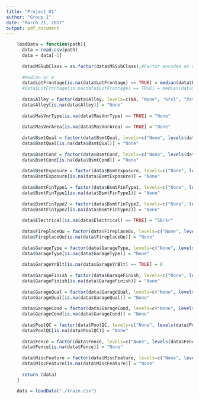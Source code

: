 ```yaml
---
title: "Project_01"
author: "Group_1"
date: "March 21, 2017"
output: pdf_document
---
```



```r
    loadData = function(path){
      data = read.csv(path)
      data = data[-1]
      
      data$MSSubClass = as.factor(data$MSSubClass);#Factor encoded as a numeric value
      
      #Median or 0
      data$LotFrontage[is.na(data$LotFrontage) == TRUE] = median(data$LotFrontage[!is.na(data$LotFrontage)])
      #data$LotFrontage[is.na(data$LotFrontage) == TRUE] = median(data$LotFrontage[!is.na(data$LotFrontage)])
      
      data$Alley = factor(data$Alley, levels=c(NA, "None", "Grvl", "Pave"))
      data$Alley[is.na(data$Alley)] = "None"
      
      data$MasVnrType[is.na(data$MasVnrType) == TRUE] = "None"
      
      data$MasVnrArea[is.na(data$MasVnrArea) == TRUE] = "None"
      
      data$BsmtQual = factor(data$BsmtQual, levels=c("None", levels(data$BsmtQual)))
      data$BsmtQual[is.na(data$BsmtQual)] = "None"
      
      data$BsmtCond = factor(data$BsmtCond, levels=c("None", levels(data$BsmtCond)))
      data$BsmtCond[is.na(data$BsmtCond)] = "None"
      
      data$BsmtExposure = factor(data$BsmtExposure, levels=c("None", levels(data$BsmtExposure)))
      data$BsmtExposure[is.na(data$BsmtExposure)] = "None"
      
      data$BsmtFinType1 = factor(data$BsmtFinType1, levels=c("None", levels(data$BsmtFinType1)))
      data$BsmtFinType1[is.na(data$BsmtFinType1)] = "None"
      
      data$BsmtFinType2 = factor(data$BsmtFinType2, levels=c("None", levels(data$BsmtFinType2)))
      data$BsmtFinType2[is.na(data$BsmtFinType2)] = "None"
      
      data$Electrical[is.na(data$Electrical) == TRUE] = "SBrkr"
      
      data$FireplaceQu = factor(data$FireplaceQu, levels=c("None", levels(data$FireplaceQu)))
      data$FireplaceQu[is.na(data$FireplaceQu)] = "None"
      
      data$GarageType = factor(data$GarageType, levels=c("None", levels(data$GarageType)))
      data$GarageType[is.na(data$GarageType)] = "None"
      
      data$GarageYrBlt[is.na(data$GarageYrBlt) == TRUE] = 0
      
      data$GarageFinish = factor(data$GarageFinish, levels=c("None", levels(data$GarageFinish)))
      data$GarageFinish[is.na(data$GarageFinish)] = "None"
      
      data$GarageQual = factor(data$GarageQual, levels=c("None", levels(data$GarageQual)))
      data$GarageQual[is.na(data$GarageQual)] = "None"
      
      data$GarageCond = factor(data$GarageCond, levels=c("None", levels(data$GarageCond)))
      data$GarageCond[is.na(data$GarageCond)] = "None"
      
      data$PoolQC = factor(data$PoolQC, levels=c("None", levels(data$PoolQC)))
      data$PoolQC[is.na(data$PoolQC)] = "None"
      
      data$Fence = factor(data$Fence, levels=c("None", levels(data$Fence)))
      data$Fence[is.na(data$Fence)] = "None"
      
      data$MiscFeature = factor(data$MiscFeature, levels=c("None", levels(data$MiscFeature)))
      data$MiscFeature[is.na(data$MiscFeature)] = "None"
    
      return (data)
    }
    
    data = loadData("./train.csv")
```
